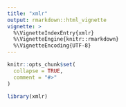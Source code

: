 ```yaml
---
title: "xmlr"
output: rmarkdown::html_vignette
vignette: >
  %\VignetteIndexEntry{xmlr}
  %\VignetteEngine{knitr::rmarkdown}
  %\VignetteEncoding{UTF-8}
---
```


```r
knitr::opts_chunk$set(
  collapse = TRUE,
  comment = "#>"
)
```

```r
library(xmlr)

```
